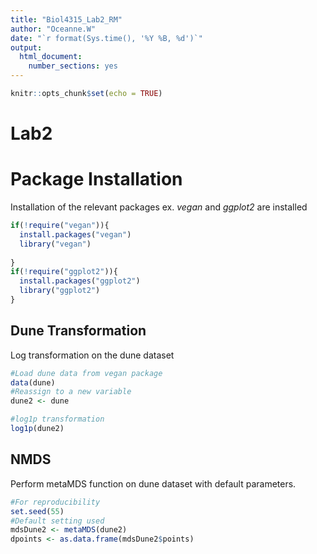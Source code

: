 ```yaml
---
title: "Biol4315_Lab2_RM"
author: "Oceanne.W"
date: "`r format(Sys.time(), '%Y %B, %d')`"
output: 
  html_document:
    number_sections: yes
---
```


```r
knitr::opts_chunk$set(echo = TRUE)
```

# **Lab2** # {-}

# **Package Installation** ##
  Installation of the relevant packages
    ex. *vegan* and *ggplot2* are installed
```r
if(!require("vegan")){
  install.packages("vegan")
  library("vegan")
  
}
if(!require("ggplot2")){
  install.packages("ggplot2")
  library("ggplot2")
}
```

## **Dune Transformation** ##
Log transformation on the dune dataset
```r
#Load dune data from vegan package
data(dune)
#Reassign to a new variable
dune2 <- dune

#log1p transformation
log1p(dune2)
```

## **NMDS** ##
Perform metaMDS function on dune dataset with default parameters.
```r
#For reproducibility
set.seed(55)
#Default setting used
mdsDune2 <- metaMDS(dune2)
dpoints <- as.data.frame(mdsDune2$points) 
```
